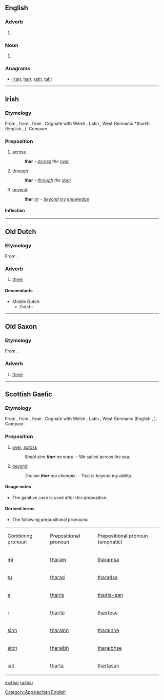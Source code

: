 {{also|Thar}}
==English==

===Adverb===
{{en-adv|-}}

# {{form of|Colloquial or dialectal form|there}}

===Noun===
{{en-noun}}

# {{alternative spelling of|tahr}}

===Anagrams===
* [[Hart#English|Hart]], [[hart#English|hart]], [[rath#English|rath]], [[tahr#English|tahr]]

----

==Irish==

===Etymology===
From {{etyl|sga|ga}} {{term|tar||lang=ga|across, beyond}}, from {{etyl|cel-pro|ga}} {{recons|ter|lang=cel-pro}}, from {{etyl|ine-pro|ga}} {{recons|tr|lang=ine-pro}}. Cognate with Welsh {{term|tra|lang=cy}}; Latin {{term|trans|trans-|lang=la}}, West Germanic *''thurkh'' (English {{term|through|lang=en}}, {{etyl|nl|-}} {{term|door|lang=nl}}). Compare {{etyl|gd|-}} {{term|thar|lang=gd}}.

===Preposition===
{{ga-prep}}

# [[across]]
#: '''thar''' {{l|ga|an}} {{l|ga|abhainn}} - ''[[across]] the [[river]]''
# [[through]]
#: '''thar''' {{l|ga|an}} {{l|ga|doras}} - ''[[through]] the [[door]]''
# [[beyond]]
#: '''thar''' [[mo#Irish|m]]'{{l|ga|eolas}} - ''[[beyond]] [[my]] [[knowledge]]''

====Inflection====
{{ga-prep-infl
|1sg = tharam
|2sg = tharat
|3sgm = thairis
|3sgmem = thairisean
|3sgf = thairsti
|1pl = tharainn
|2pl = tharaibh
|3pl = tharstu
}}

----

==Old Dutch==

===Etymology===
From {{etyl|gem-pro|odt}} {{recons|þar|lang=gem-pro}}.

===Adverb===
{{head|odt|adverb|cat2=demonstrative adverbs}}

# [[there]]

====Descendants====
* Middle Dutch: {{l|dum|daer}}
** Dutch: {{l|nl|daar}}

----

==Old Saxon==

===Etymology===
From {{etyl|gem-pro|osx}} {{recons|þar|lang=gem-pro}}.

===Adverb===
{{head|osx|adverb|cat2=demonstrative adverbs}}

# [[there]]

----

==Scottish Gaelic==

===Etymology===
From {{etyl|sga|gd}} {{term|tar||lang=ga|across, beyond}}, from {{etyl|cel-pro|gd}} {{recons|ter|lang=cel-pro}}, from {{etyl|ine-pro|gd}} {{recons|tr|lang=ine-pro}}. Cognate with Welsh {{term|tra|lang=cy}}; Latin {{term|trans|trans-|lang=la}}, West Germanic {{recons|thurkh|lang=gmw}} (English {{term|through|lang=en}}, {{etyl|nl|-}} {{term|door|lang=nl}}). Compare {{etyl|ga|-}} {{term|thar|lang=ga}}.

===Preposition===
{{head|gd|preposition}}

# [[over]], [[across]]
#: ''Sheòl sinn '''thar''' na mara.'' - We sailed across the sea.
# [[beyond]]
#: ''Tha sin '''thar''' mo chomais''. - That is beyond my ability.

====Usage notes====
* The genitive case is used after this preposition.

====Derived terms====
* The following prepositional pronouns:

{|class="wikitable"
|Combining
pronoun
|Prepositional
pronoun
|Prepositional
pronoun (emphatic)
|-
|[[mi#Scottish Gaelic|mi]]
|[[tharam]]
|[[tharamsa]]
|-
|[[tu#Scottish Gaelic|tu]]
|[[tharad]]
|[[tharadsa]]
|-
|[[e#Scottish Gaelic|e]]
|[[thairis]]
|[[thairis-san]]
|-
|[[i#Scottish Gaelic|i]]
|[[thairte]]
|[[thairtese]]
|-
|[[sinn#Scottish Gaelic|sinn]]
|[[tharainn]]
|[[tharainne]]
|-
|[[sibh#Scottish Gaelic|sibh]]
|[[tharaibh]]
|[[tharaibhse]]
|-
|[[iad#Scottish Gaelic|iad]]
|[[tharta]]
|[[thartasan]]
|}

[[Category:Appalachian English]]

[[es:thar]]
[[ta:thar]]